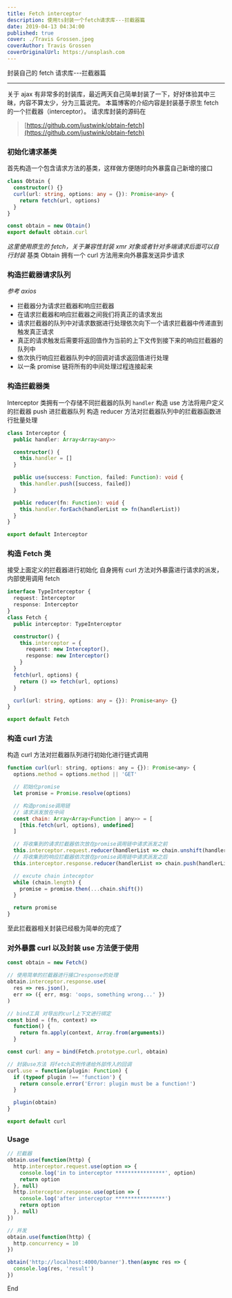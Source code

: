 ```yaml
---
title: Fetch interceptor
description: 使用ts封装一个fetch请求库---拦截器篇
date: 2019-04-13 04:34:00
published: true
cover: ./Travis Grossen.jpeg
coverAuthor: Travis Grossen
coverOriginalUrl: https://unsplash.com
---
```


封装自己的 fetch 请求库---拦截器篇

---

关于 ajax 有非常多的封装库，最近两天自己简单封装了一下，好好体验其中三昧，内容不算太少，分为三篇说完。
本篇博客的介绍内容是封装基于原生 fetch 的一个拦截器（interceptor）。
请求库封装的源码在

> [https://github.com/justwink/obtain-fetch](https://github.com/justwink/obtain-fetch)

### 初始化请求基类

首先构造一个包含请求方法的基类，这样做方便随时向外暴露自己新增的接口

```ts
class Obtain {
  constructor() {}
  curl(url: string, options: any = {}): Promise<any> {
    return fetch(url, options)
  }
}

const obtain = new Obtain()
export default obtain.curl
```

_这里使用原生的 fetch，关于兼容性封装 xmr 对象或者针对多端请求后面可以自行封装_
基类 Obtain 拥有一个 curl 方法用来向外暴露发送异步请求

### 构造拦截器请求队列

_参考 axios_

- 拦截器分为请求拦截器和响应拦截器
- 在请求拦截器和响应拦截器之间我们将真正的请求发出
- 请求拦截器的队列中对请求数据进行处理依次向下一个请求拦截器中传递直到触发真正请求
- 真正的请求触发后需要将返回值作为当前的上下文传到接下来的响应拦截器的队列中
- 依次执行响应拦截器队列中的回调对请求返回值进行处理
- 以一条 promise 链将所有的中间处理过程连接起来

### 构造拦截器类

Interceptor 类拥有一个存储不同拦截器的队列 `handler`
构造 use 方法将用户定义的拦截器 push 进拦截器队列
构造 reducer 方法对拦截器队列中的拦截器函数进行批量处理

```ts
class Interceptor {
  public handler: Array<Array<any>>

  constructor() {
    this.handler = []
  }

  public use(success: Function, failed: Function): void {
    this.handler.push([success, failed])
  }

  public reducer(fn: Function): void {
    this.handler.forEach(handlerList => fn(handlerList))
  }
}

export default Interceptor
```

### 构造 Fetch 类

接受上面定义的拦截器进行初始化
自身拥有 curl 方法对外暴露进行请求的派发，内部使用调用 fetch

```ts
interface TypeInterceptor {
  request: Interceptor
  response: Interceptor
}
class Fetch {
  public interceptor: TypeInterceptor

  constructor() {
    this.interceptor = {
      request: new Interceptor(),
      response: new Interceptor()
    }
  }
  fetch(url, options) {
    return () => fetch(url, options)
  }

  curl(url: string, options: any = {}): Promise<any> {}
}

export default Fetch
```

### 构造 curl 方法

构造 curl 方法对拦截器队列进行初始化进行链式调用

```js
function curl(url: string, options: any = {}): Promise<any> {
  options.method = options.method || 'GET'

  // 初始化promise
  let promise = Promise.resolve(options)

  // 构造promise调用链
  // 请求派发放在中间
  const chain: Array<Array<Function | any>> = [
    [this.fetch(url, options), undefined]
  ]

  // 将收集到的请求拦截器依次放在promise调用链中请求派发之前
  this.interceptor.request.reducer(handlerList => chain.unshift(handlerList))
  // 将收集到的响应拦截器依次放在promise调用链中请求派发之后
  this.interceptor.response.reducer(handlerList => chain.push(handlerList))

  // excute chain inteceptor
  while (chain.length) {
    promise = promise.then(...chain.shift())
  }

  return promise
}
```

至此拦截器相关封装已经极为简单的完成了

### 对外暴露 curl 以及封装 use 方法便于使用

```ts
const obtain = new Fetch()

// 使用简单的拦截器进行接口response的处理
obtain.interceptor.response.use(
  res => res.json(),
  err => ({ err, msg: 'oops, something wrong...' })
)

// bind工具 对导出的curl上下文进行绑定
const bind = (fn, context) =>
  function() {
    return fn.apply(context, Array.from(arguments))
  }

const curl: any = bind(Fetch.prototype.curl, obtain)

// 封装use方法 将fetch实例传递给外部传入的回调
curl.use = function(plugin: Function) {
  if (typeof plugin !== 'function') {
    return console.error('Error: plugin must be a function!')
  }

  plugin(obtain)
}

export default curl
```

### Usage

```js
// 拦截器
obtain.use(function(http) {
  http.interceptor.request.use(option => {
    console.log('in to interceptor ****************', option)
    return option
  }, null)
  http.interceptor.response.use(option => {
    console.log('after interceptor ****************')
    return option
  }, null)
})

// 并发
obtain.use(function(http) {
  http.concurrency = 10
})

obtain('http://localhost:4000/banner').then(async res => {
  console.log(res, 'result')
})
```

End
